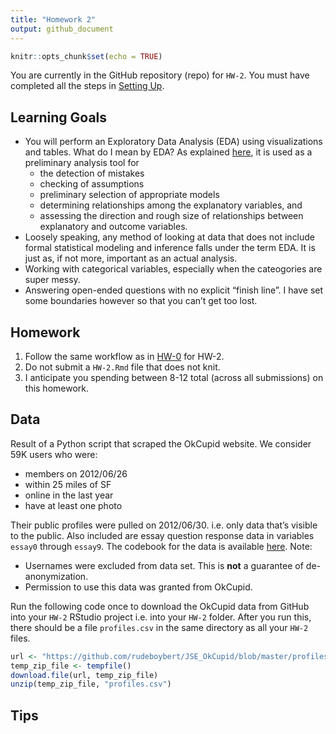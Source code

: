 ```yaml
---
title: "Homework 2"
output: github_document
---
```


```r
knitr::opts_chunk$set(echo = TRUE)
```


You are currently in the GitHub repository (repo) for `HW-2`. You must have
completed all the steps in [Setting 
Up](https://rudeboybert.github.io/MATH216/jekyll/update/2016/09/12/getting-started.html).





## Learning Goals

* You will perform an Exploratory Data Analysis (EDA) using visualizations and
tables. What do I mean by EDA? As explained
[here](http://www.stat.cmu.edu/~hseltman/309/Book/chapter4.pdf), it is used as a
preliminary analysis tool for
    + the detection of mistakes
    + checking of assumptions
    + preliminary selection of appropriate models
    + determining relationships among the explanatory variables, and
    + assessing the direction and rough size of relationships between
    explanatory and outcome variables.
* Loosely speaking, any method of looking at data that does not include formal 
statistical modeling and inference falls under the term EDA. It is just as, if
not more, important as an actual analysis.
* Working with categorical variables, especially when the cateogories are super
messy.
* Answering open-ended questions with no explicit "finish line". I have set some
boundaries however so that you can't get too lost.




## Homework

1. Follow the same workflow as in <a target="_blank" class="page-link"
href="https://github.com/2016-09-Middlebury-Data-Science/HW-0#homework">HW-0</a>
for HW-2.
1. Do not submit a `HW-2.Rmd` file that does not knit.
1. I anticipate you spending between 8-12 total (across all submissions) on this 
homework.





## Data

Result of a Python script that scraped the OkCupid website.  We consider 59K
users who were:

* members on 2012/06/26
* within 25 miles of SF
* online in the last year
* have at least one photo

Their public profiles were pulled on 2012/06/30.  i.e. only data that’s visible 
to the public. Also included are essay question response data in variables 
`essay0` through `essay9`. The codebook for the data is available 
[here](https://github.com/rudeboybert/JSE_OkCupid/blob/master/okcupid_codebook.txt).
Note:

* Usernames were excluded from data set. This is **not** a guarantee of de-anonymization.
* Permission to use this data was granted from OkCupid.

Run the following code once to download the OkCupid data from GitHub into your 
`HW-2` RStudio project i.e. into your `HW-2` folder. After you run this, there 
should be a file `profiles.csv` in the same directory as all your `HW-2` files.

```r
url <- "https://github.com/rudeboybert/JSE_OkCupid/blob/master/profiles.csv.zip?raw=true"
temp_zip_file <- tempfile()
download.file(url, temp_zip_file)
unzip(temp_zip_file, "profiles.csv")
```





## Tips
